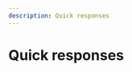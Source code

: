```yaml
---
description: Quick responses
---
```



# Quick responses

<ComingSoon />

<!-- 
<Tabs>

<TabItem value="generic" label="Generic" default>

```md
Hi

Thanks for reaching out to us!

We have received your request and reviewing the details shortly. We'll get back to you as soon as we have updates to share.

Thank you.

```

</TabItem>
<TabItem value="iinfo" label="Initial Info" attributes={{className: styles.orange}}>

```md
Caller:
Company:
Email:
Callback#:
Existing ticket#:
Issue:

When did this occur: n/a
When did it last work: n/a
Any changes made before the issue started: n/a
Steps done to rectify: n/a
Any other users affected: n/a
How impacting to your work: n/a
Still able to perform work: n/a
Other relevant details: n/a
```



</TabItem>
<TabItem value="inbound" label="Inbound" attributes={{className: styles.green}}>

```md
Inbound call (existing ticket):
Caller's Name:
Site/Company:
Verified email address:
Contact number:
Verified ticket number/summary:
Reason of call:
Details of inbound call:
```

</TabItem>
  <TabItem value="outbound" label="Outbound" attributes={{className: styles.red}}>

```md
Outbound (follow up):
Called at: (all dialed #s and indicate # client used)
Spoke with:
Agreement/appointment:
Other details of the call:
```

  </TabItem>

<TabItem value="more" label="More">

```md
Hi Team,

Please see the details below.

Caller:
Contact#:
Email:
Issue:

Steps done:
Next steps:
Priority: [URGENT]

Thank you.

Best,
```

  </TabItem>
</Tabs>


<details>
<summary><b>Tech Notes</b> </summary>


</details> -->
